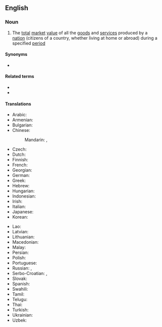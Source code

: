 ==English==
{{wikipedia}}

===Noun===
{{en-noun|-|s}}

# {{lb|en|economics}} The [[total]] [[market]] [[value]] of all the [[goods]] and [[service]]s produced by a [[nation]] (citizens of a country, whether living at home or abroad) during a specified [[period]]

====Synonyms====
* {{l|en|GNP}}

====Related terms====
* {{l|en|gross domestic product}}
* {{l|en|national income}}

====Translations====
{{trans-top|economics}}
* Arabic: {{t|ar|مقاييس الدخل والإنتاج القومي}}
* Armenian: {{t|hy|համախառն ազգային արդյունք}}
* Bulgarian: {{t|bg|брутен национален продукт|m|sc=Cyrl}}
* Chinese:
*: Mandarin: {{t|cmn|國民生產總值|sc=Hani}}, {{t|cmn|国民生产总值|tr=guómín shēngchǎn zǒngzhí|sc=Hani}}
* Czech: {{t|cs|hrubý národní produkt|m}}
* Dutch: {{t|nl|bruto nationaal product}}
* Finnish: {{t+|fi|bruttokansantuote}}
* French: {{t|fr|produit national brut}}
* Georgian: {{t|ka|მთლიანი ეროვნული პროდუქტი|sc=Geor}}
* German: {{t+|de|Bruttosozialprodukt|n}}
* Greek: {{t|el|ακαθάριστο εθνικό προϊόν}}
* Hebrew: {{t|he|תוצר לאומי גולמי}}
* Hungarian: {{t|hu|bruttó nemzeti termék}}
* Indonesian: {{t|id|produk nasional bruto}}
* Irish: {{t|ga|olltáirgeacht náisiúnta|f}}
* Italian: {{t|it|prodotto nazionale lordo}}
* Japanese: {{t+|ja|国民総生産|sc=Jpan}}
* Korean: {{t|ko|국민 총생산|sc=Kore}}
{{trans-mid}}
* Lao: {{t|lo|ບັນທັດຖານວັດແທກ ລາຍໄດ້ ແລະ ຜົນຜະລິດ ແຫ່ງຊາດ|sc=Laoo}}
* Latvian: {{t|lv|nacionālais kopprodukts}}
* Lithuanian: {{t|lt|bendrasis nacionalinis produktas}}
* Macedonian: {{t|mk|бруто општествен производ|m|sc=Cyrl}}
* Malay: {{t|ms|keluaran negara kasar}}
* Persian: {{t|fa|تولید ناخالص ملی|sc=fa-Arab}}
* Polish: {{t|pl|produkt narodowy brutto|m}}
* Portuguese: {{t+|pt|produto nacional bruto|m}}
* Russian: {{t+|ru|валово́й национа́льный проду́кт|m}}, {{t+|ru|ВНП|m}}
* Serbo-Croatian: {{t|sh|бруто национални производ}}, {{t|sh|bruto nacionalni proizvod}}
* Slovak: {{t|sk|hrubý národný dôchodok}}
* Spanish: {{t+|es|producto nacional bruto|m}}
* Swahili: {{t|sw|jumla ya pato la taifa}}
* Tamil: {{t|ta|மொத்த தேசிய உற்பத்தி|sc=Taml}}
* Telugu: {{t+|te|స్థూల జాతీయోత్పత్తి}}
* Thai: {{t|th|มาตรวัดรายรับและผลผลิตของประเทศ|sc=Thai}}
* Turkish: {{t|tr|gayri safi millî hasıla}}
* Ukrainian: {{t+|uk|валовий національний продукт|m|sc=Cyrl}}
* Uzbek: {{t|uz|yalpi milliy mahsulot}}
{{trans-bottom}}